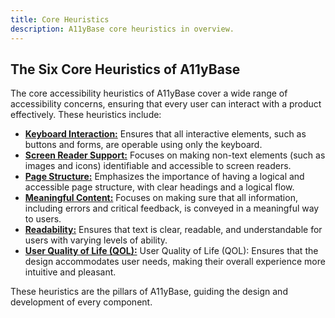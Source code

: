 ```yaml
---
title: Core Heuristics
description: A11yBase core heuristics in overview.
---
```


## The Six Core Heuristics of A11yBase

The core accessibility heuristics of A11yBase cover a wide range of accessibility concerns, ensuring that every user can interact with a product effectively. These heuristics include:

- **<a href="/docs/core-heuristics/keyboard-interaction/overview">Keyboard Interaction:</a>** Ensures that all interactive elements, such as buttons and forms, are operable using only the keyboard.
- **<a href="/docs/core-heuristics/screen-reader-support/overview">Screen Reader Support:</a>** Focuses on making non-text elements (such as images and icons) identifiable and accessible to screen readers.
- **<a href="/docs/core-heuristics/page-structure/overview">Page Structure:</a>** Emphasizes the importance of having a logical and accessible page structure, with clear headings and a logical flow.
- **<a href="/docs/core-heuristics/meningful-content/overview">Meaningful Content:</a>** Focuses on making sure that all information, including errors and critical feedback, is conveyed in a meaningful way to users.
- **<a href="/docs/core-heuristics/readability/overview">Readability:</a>** Ensures that text is clear, readable, and understandable for users with varying levels of ability.
- **<a href="/docs/core-heuristics/user-qol/overview">User Quality of Life (QOL):</a>** User Quality of Life (QOL): Ensures that the design accommodates user needs, making their overall experience more intuitive and pleasant.

These heuristics are the pillars of A11yBase, guiding the design and development of every component.
